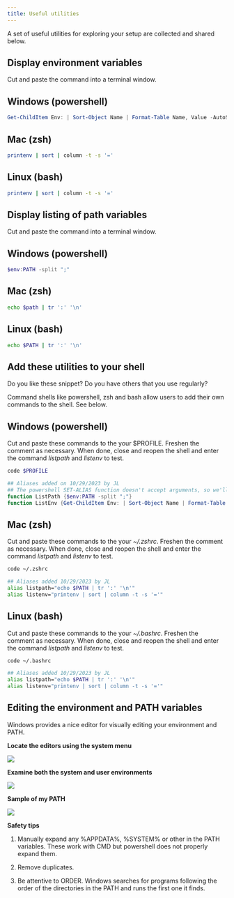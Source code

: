 ```yaml
---
title: Useful utilities
---
```


A set of useful utilities for exploring your setup are collected and shared below.


## Display environment variables

Cut and paste the command into a terminal window.

::: {.panel-tabset}

## Windows (powershell)

```powershell
Get-ChildItem Env: | Sort-Object Name | Format-Table Name, Value -AutoSize
```

## Mac (zsh)

```zsh
printenv | sort | column -t -s '='
```

## Linux (bash)

```bash
printenv | sort | column -t -s '='
```

:::

## Display listing of path variables

Cut and paste the command into a terminal window.

::: {.panel-tabset}

## Windows (powershell)

```powershell
$env:PATH -split ";"
```

## Mac (zsh)

```zsh
echo $path | tr ':' '\n'
```

## Linux (bash)

```bash
echo $PATH | tr ':' '\n'
```

:::

## Add these utilities to your shell

Do you like these snippet?  Do you have others that you use regularly?

Command shells like powershell, zsh and bash allow users to add their own commands to the shell.  See below.

::: {.panel-tabset}

## Windows (powershell)

Cut and paste these commands to the your $PROFILE. Freshen the comment as necessary.  When done, close
and reopen the shell and enter the command *listpath* and *listenv* to test.

```powershell
code $PROFILE
```

```powershell
## Aliases added on 10/29/2023 by JL
## The powershell SET-ALIAS function doesn't accept arguments, so we'll use function instead
function ListPath {$env:PATH -split ";"}
function ListEnv {Get-ChildItem Env: | Sort-Object Name | Format-Table Name, Value -AutoSize}
```

## Mac (zsh)

Cut and paste these commands to the your *~/.zshrc*. Freshen the comment as necessary.  When done, close
and reopen the shell and enter the command *listpath* and *listenv* to test.

```zsh
code ~/.zshrc
```

```zsh
## Aliases added 10/29/2023 by JL
alias listpath="echo $PATH | tr ':' '\n'"
alias listenv="printenv | sort | column -t -s '='"
```

## Linux (bash)

Cut and paste these commands to the your *~/.bashrc*. Freshen the comment as necessary.  When done, close
and reopen the shell and enter the command *listpath* and *listenv* to test.

```bash
code ~/.bashrc
```

```bash
## Aliases added 10/29/2023 by JL
alias listpath="echo $PATH | tr ':' '\n'"
alias listenv="printenv | sort | column -t -s '='"
```

:::


## Editing the environment and PATH variables

Windows provides a nice editor for visually editing your environment and PATH.

**Locate the editors using the system menu**

![](./assets/finding-env-editor.png)

**Examine both the system and user environments**

![](./assets/env-editors.png)

**Sample of my PATH**

![](./assets/example-path.png)


**Safety tips**

1. Manually expand any %APPDATA%, %SYSTEM% or other in the PATH variables.  These work with CMD but powershell
does not properly expand them.

1. Remove duplicates.

1. Be attentive to ORDER.  Windows searches for programs following the order of the directories in the PATH and runs
the first one it finds.
